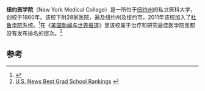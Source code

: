 {{not|纽约大学医学院}}

'''纽约医学院'''（New York Medical College）是一所位于[[纽约州|纽约州]]{{link-en| Valhalla |Valhalla, New York}}的私立医科大学，创校于1860年。该校下附28家医院，遍及纽约州及纽约市，2011年该校加入了[[杜鲁学院|杜鲁学院]]系统。<ref>{{Cite web |url=http://www.nymc.edu/AboutNYMC/ |title=About NYMC |access-date=2014-10-10 |archive-date=2015-09-05 |archive-url=https://web.archive.org/web/20150905071245/https://www.nymc.edu/AboutNYMC/ |dead-url=yes }}</ref>在《[[美国新闻与世界报道|美国新闻与世界报道]]》里该校属于治疗和研究最佳医学院里都没有发布排名的层次。<ref>[http://colleges.usnews.rankingsandreviews.com/best-colleges/new-york-medical-college-193830/overall-rankings U.S. News Best Grad School Rankings] {{webarchive|url=https://web.archive.org/web/20141015104704/http://colleges.usnews.rankingsandreviews.com/best-colleges/new-york-medical-college-193830/overall-rankings |date=2014-10-15 }}</ref>
==参考==
{{reflist}}
{{univ-stub}}
{{纽约市的大学}}